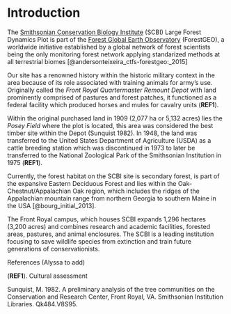 # Introduction

The [Smithsonian Conservation Biology Institute](https://nationalzoo.si.edu/conservation) (SCBI) Large Forest Dynamics Plot is part of the [Forest Global Earth Observatory](https://forestgeo.si.edu/) (ForestGEO), a worldwide initiative established by a global network of forest scientists being the only monitoring forest network applying standarized methods at all terrestrial biomes [@andersonteixeira_ctfs-forestgeo:_2015]

Our site has a renowned history within the historic military context in the area because of its role associated with training animals for  army’s use. Originally called the *Front Royal Quartermaster Remount Depot* with land prominently comprised of pastures and forest patches, it functioned as a federal facility which produced horses and mules for cavalry units (**REF1**). 

Within the original purchased land in 1909 (2,077 ha or 5,132 acres) lies the *Posey Field* where the plot is located, this area was considered the best timber site within the Depot (Sunquist 1982). In 1948, the land was transferred to the United States Department of Agriculture (USDA) as a cattle breeding station which was discontinued in 1973 to later be transferred to the National Zoological Park of the Smithsonian Institution in 1975 (**REF1**). 

Currently, the forest habitat on the SCBI site is secondary forest, is part of the expansive Eastern Deciduous Forest and lies within the Oak-Chestnut/Appalachian Oak region, which includes the ridges of the Appalachian mountain range from northern Georgia to southern Maine in the USA [@bourg_initial_2013].

The Front Royal campus, which houses SCBI expands 1,296 hectares (3,200 acres) and combines research and academic facilities, forested areas, pastures, and animal enclosures. The SCBI is a leading institution focusing to save wildlife species from extinction and train future generations of conservationists.



References (Alyssa to add)

(**REF1**). Cultural assessment
 
Sunquist, M. 1982. A preliminary analysis of the tree communities on the Conservation and Research Center, Front Royal, VA. Smithsonian Institution Libraries. Qk484.V8S95.
